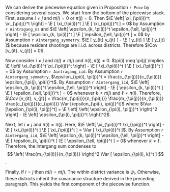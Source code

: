 \begin{align*}
\Cov [v_{it}, v_{jt}] =& \E [v_{it} v_{jt}] - \E [v_{it}] \E [v_{jt}] \\
=& \E [ (x_{it} + y_{it}) (x_{jt} + y_{jt}) ] - \E [ x_{it} + y_{it} ] \E [ x_{jt} + y_{jt} ] \\
=& \left( \E [ x_{it} x_{jt} ] + \E [ x_{it} y_{jt} ] + \E [ x_{jt} y_{it} ] + \E [ y_{it} y_{jt} ] \right) - \\
 & \left( \E [ x_{it} ] \E [ x_{jt} ] + \E [ x_{it} ] \E [ y_{jt} ] + \E [ x_{jt} ] \E [ y_{it} ] + \E [ y_{it} ] \E [ y_{jt} ] \right) \\
=& \left( \E [ x_{it} x_{jt} ] -  \E [ x_{it} ] \E [ x_{jt} ] \right) + \left( \E [ y_{it} y_{jt} ] - \E [ y_{it} ] \E [ y_{jt} ] \right) \\
=& \E \left[ \left( \frac{m_{\pi(i)}}{n_{\pi(i)}} \xi_{\pi(i)}^t + \sum_{k \neq \pi(i)} \frac{m_{\pi(i)}}{n_{\pi(i)}} \epsilon_{k, \pi(i)}^t \right) \left( \frac{m_{\pi(j)}}{n_{\pi(j)}} \xi_{\pi(j)}^t + \sum_{\ell \neq \pi(j)} \frac{m_\ell}{n_{\pi(j)}} \epsilon_{\ell, \pi(j)}^t \right) \right] - \\
& \E \left[ \frac{m_{\pi(i)}}{n_{\pi(i)}} \xi_{\pi(i)}^t + \sum_{k \neq \pi(i)} \frac{m_{\pi(i)}}{n_{\pi(i)}} \epsilon_{k, \pi(i)}^t \right] \E \left[ \frac{m_{\pi(j)}}{n_{\pi(j)}} \xi_{\pi(j)}^t + \sum_{\ell \neq \pi(j)} \frac{m_{\pi(j)}}{n_{\pi(j)}} \epsilon_{\ell, \pi(j)}^t \right] + \\
& \left( \E [ y_{it} y_{jt} ] - \E [ y_{it} ] \E [ y_{jt} ] \right) \\
=& \frac{m_{\pi(i)}}{n_{\pi(i)}} \frac{m_{\pi(j)}}{n_{\pi(j)}} \underbrace{\left( \E \left[ \xi_{\pi(i)}^t \xi_{\pi(j)}^t \right] - \E [ \xi_{\pi(i)}^t ] \E [ \xi_{\pi(j)}^t ] \right)}_{ \text{I: intra-gang} } + \\
& \sum_{k \neq \pi(i)} \sum_{\ell \neq \pi(j)} \frac{m_k}{n_{\pi(i)}} \frac{m_{\pi(j)}}{n_{\pi(j)}} \underbrace{\left( \E \left[ \epsilon_{k, \pi(i)}^t \epsilon_{\ell, \pi(j)}^t \right] - \E [ \epsilon_{k, \pi(i)}^t ] \E [ \epsilon_{\ell, \pi(j)}^t ] \right)}_{ \text{II: inter-gang} } + \\
& \underbrace{\left( \E [ y_{it} y_{jt} ] - \E [ y_{it} ] \E [ y_{jt} ] \right)}_{ \text{III: resident violence} }
\end{align*}

We can derive the piecewise equation given in Proposition `r Pcov` by considering several cases. We start from the bottom of the piecewise stack. First, assume $i \neq j$ and $\pi(i) = 0$ or $\pi(j) = 0$. Then $\E \left[ \xi_{\pi(i)}^t \xi_{\pi(j)}^t \right] - \E [ \xi_{\pi(i)}^t ] \E [ \xi_{\pi(j)}^t ] = 0$ by Assumption `r Aintragang_nz` and $\E \left[ \epsilon_{k, \pi(i)}^t \epsilon_{\ell, \pi(j)}^t \right] - \E [ \epsilon_{k, \pi(i)}^t ] \E [ \epsilon_{\ell, \pi(j)}^t ] = 0$ by Assumption `r Aintergang_symmetry`. $\E [ y_{it} y_{jt} ] - \E [ y_{it} ] \E [ y_{jt} ]$ because resident shootings are i.i.d. across districts. Therefore $\Cov [v_{it}, v_{jt}] = 0$. 

Now consider $i \neq j$ and $\pi(i) \neq \pi(j)$ and $\pi(i), \pi(j) \neq 0$. $\pi(i) \neq \pi(j) \implies \E \left[ \xi_{\pi(i)}^t \xi_{\pi(j)}^t \right] - \E [ \xi_{\pi(i)}^t ] \E [ \xi_{\pi(j)}^t ] = 0$ by Assumption `r Aintragang_iid`. By Assumption `r Aintergang_symmetry`, $\epsilon_{\pi(i), \pi(j)}^t = \frac{c_{\pi(j)}}{c_{\pi(i)}} \epsilon_{\pi(j), \pi(i)}^t$. By Assumption `r Aintergang_iid`, $\E \left[ \epsilon_{k, \pi(i)}^t \epsilon_{\ell, \pi(j)}^t \right] - \E [ \epsilon_{k, \pi(i)}^t ] \E [ \epsilon_{\ell, \pi(j)}^t ] = 0$ whenever $k \neq \pi(j)$ and $\ell \neq \pi(i)$. Therefore, $\Cov [v_{it}, v_{jt}] = \frac{m_{\pi(i)}}{n_{\pi(j)}} \frac{m_{\pi(j)}}{n_{\pi(i)}} \frac{c_{\pi(j)}}{c_{\pi(i)}} \Var [\epsilon_{\pi(i), \pi(j)}^t]$ where $\Var [\epsilon_{\pi(i), \pi(j)}^t] = \E \left[ \left( \epsilon_{\pi(i), \pi(j)}^t \right)^2 \right] - \E \left[ \epsilon_{\pi(i), \pi(j)}^t \right]^2$.

Next, let $i \neq j$ and $\pi(i) = \pi(j)$. Here, $\E \left[ \xi_{\pi(i)}^t \xi_{\pi(j)}^t \right] - \E [ \xi_{\pi(i)}^t ] \E [ \xi_{\pi(j)}^t ] = \Var [ \xi_{\pi(i)}^t ]$. By Assumption `r Aintergang_iid`, $\E \left[ \epsilon_{k, \pi(i)}^t \epsilon_{\ell, \pi(j)}^t \right] - \E [ \epsilon_{k, \pi(i)}^t ] \E [ \epsilon_{\ell, \pi(j)}^t ] = 0$ whenever $k \neq \ell$. Therefore, the intergang sum condenses to
$$
\left( \frac{m_{\pi(i)}}{n_{\pi(i)}} \right)^2 \Var [ \epsilon_{\pi(i), k}^t ]
$$.

Finally, if $i = j$ then $\pi(i) = \pi(j)$. The within district variance is $\psi_i$. Otherwise, these districts inherit the covariance structure derived in the preceding paragraph. This yields the first component of the piecewise function.